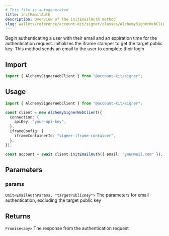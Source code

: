```yaml
---
# This file is autogenerated
title: initEmailAuth
description: Overview of the initEmailAuth method
slug: wallets/reference/account-kit/signer/classes/AlchemySignerWebClient/initEmailAuth
---
```


Begin authenticating a user with their email and an expiration time for the authentication request. Initializes the iframe stamper to get the target public key.
This method sends an email to the user to complete their login

## Import

```ts
import { AlchemySignerWebClient } from "@account-kit/signer";
```

## Usage

```ts
import { AlchemySignerWebClient } from "@account-kit/signer";

const client = new AlchemySignerWebClient({
  connection: {
    apiKey: "your-api-key",
  },
  iframeConfig: {
    iframeContainerId: "signer-iframe-container",
  },
});

const account = await client.initEmailAuth({ email: "you@mail.com" });
```

## Parameters

### params

`Omit<EmailAuthParams, "targetPublicKey">`
The parameters for email authentication, excluding the target public key

## Returns

`Promise<any>`
The response from the authentication request
